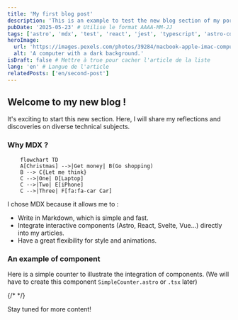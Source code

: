 ```yaml
---
title: 'My first blog post'
description: 'This is an example to test the new blog section of my portfolio.'
pubDate: '2025-05-23' # Utilise le format AAAA-MM-JJ
tags: ['astro', 'mdx', 'test', 'react', 'jest', 'typescript', 'astro-content']
heroImage:
  url: 'https://images.pexels.com/photos/39284/macbook-apple-imac-computer-39284.jpeg?auto=compress&cs=tinysrgb&w=1260&h=750&dpr=1'
  alt: 'A computer with a dark background.'
isDraft: false # Mettre à true pour cacher l'article de la liste
lang: 'en' # Langue de l'article
relatedPosts: ['en/second-post']
---
```


## Welcome to my new blog !

It's exciting to start this new section. Here, I will share my reflections and discoveries on diverse technical subjects.

### Why MDX ?

```mermaid
    flowchart TD
    A[Christmas] -->|Get money| B(Go shopping)
    B --> C{Let me think}
    C -->|One| D[Laptop]
    C -->|Two| E[iPhone]
    C -->|Three| F[fa:fa-car Car]
```

I chose MDX because it allows me to :

- Write in Markdown, which is simple and fast.
- Integrate interactive components (Astro, React, Svelte, Vue...) directly into my articles.
- Have a great flexibility for style and animations.

### An example of component

Here is a simple counter to illustrate the integration of components.
(We will have to create this component `SimpleCounter.astro` or `.tsx` later)

{/* <SimpleCounter client:load /> */}

Stay tuned for more content!

